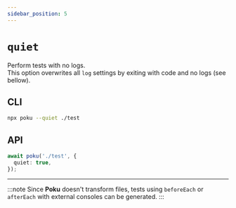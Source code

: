 ```yaml
---
sidebar_position: 5
---
```


# `quiet`

Perform tests with no logs. <br />
This option overwrites all `log` settings by exiting with code and no logs (see bellow).

## CLI

```bash
npx poku --quiet ./test
```

## API

```ts
await poku('./test', {
  quiet: true,
});
```

<hr />

:::note
Since **Poku** doesn't transform files, tests using `beforeEach` or `afterEach` with external consoles can be generated.
:::
